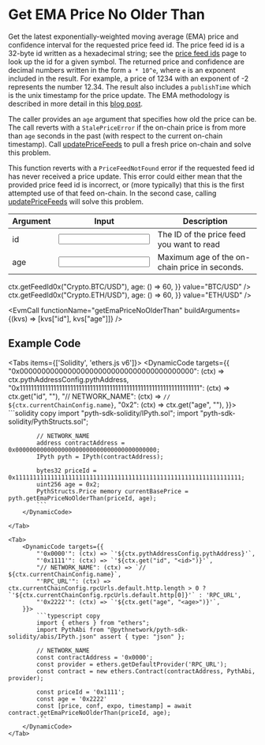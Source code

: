 
# Get EMA Price No Older Than

Get the latest exponentially-weighted moving average (EMA) price and confidence interval for the requested price feed id.
The price feed id is a 32-byte id written as a hexadecimal string; see the [price feed ids](https://pyth.network/developers/price-feed-ids) page to look up the id for a given symbol.
The returned price and confidence are decimal numbers written in the form `a * 10^e`, where `e` is an exponent included in the result.
For example, a price of 1234 with an exponent of -2 represents the number 12.34.
The result also includes a `publishTime` which is the unix timestamp for the price update.
The EMA methodology is described in more detail in this [blog post](https://pythnetwork.medium.com/whats-in-a-name-302a03e6c3e1).

The caller provides an `age` argument that specifies how old the price can be.
The call reverts with a `StalePriceError` if the on-chain price is from more than `age` seconds in the past (with respect to the current on-chain timestamp).
Call [updatePriceFeeds](update-price-feeds) to pull a fresh price on-chain and solve this problem.

This function reverts with a `PriceFeedNotFound` error if the requested feed id has never received a price update.
This error could either mean that the provided price feed id is incorrect, or (more typically) that this is the first
attempted use of that feed on-chain. In the second case, calling [updatePriceFeeds](update-price-feeds) will solve
this problem.

<div className="mt-6 overflow-x-auto">

| Argument                                  | Input                                         | Description                                   |
| ----------------------------------------- | --------------------------------------------- | --------------------------------------------- |
| <Arg required={true} type="hex">id</Arg>  | <Input id="id" format={InputFormats.ZeroX} /> | The ID of the price feed you want to read     |
| <Arg required={true} type="int">age</Arg> | <Input id="age" />                            | Maximum age of the on-chain price in seconds. |

</div>

<Examples>
  <Example
    keyValues={{
      id: (ctx) => ctx.getFeedId0x("Crypto.BTC/USD"),
      age: () => 60,
    }}
    value="BTC/USD"
  />
  <Example
    keyValues={{
      id: (ctx) => ctx.getFeedId0x("Crypto.ETH/USD"),
      age: () => 60,
    }}
    value="ETH/USD"
  />
</Examples>

<EvmCall
  functionName="getEmaPriceNoOlderThan"
  buildArguments={(kvs) => [kvs["id"], kvs["age"]]}
/>

## Example Code

<Tabs items={['Solidity', 'ethers.js v6']}>
    <Tab>
        <DynamicCode targets={{
            "0x0000000000000000000000000000000000000000": (ctx) => ctx.pythAddressConfig.pythAddress,
            "0x1111111111111111111111111111111111111111111111111111111111111111": (ctx) => ctx.get("id", "<id>"),
            "// NETWORK_NAME": (ctx) => `// ${ctx.currentChainConfig.name}`,
            "0x2": (ctx) => ctx.get("age", "<age>"),
        }}>
            ```solidity copy
            import "pyth-sdk-solidity/IPyth.sol";
            import "pyth-sdk-solidity/PythStructs.sol";

            // NETWORK_NAME
            address contractAddress = 0x0000000000000000000000000000000000000000;
            IPyth pyth = IPyth(contractAddress);

            bytes32 priceId = 0x1111111111111111111111111111111111111111111111111111111111111111;
            uint256 age = 0x2;
            PythStructs.Price memory currentBasePrice = pyth.getEmaPriceNoOlderThan(priceId, age);
            ```
        </DynamicCode>

    </Tab>

    <Tab>
        <DynamicCode targets={{
            "'0x0000'": (ctx) => `'${ctx.pythAddressConfig.pythAddress}'`,
            "'0x1111'": (ctx) => `'${ctx.get("id", "<id>")}'`,
            "// NETWORK_NAME": (ctx) => `// ${ctx.currentChainConfig.name}`,
            "'RPC_URL'": (ctx) => ctx.currentChainConfig.rpcUrls.default.http.length > 0 ? `'${ctx.currentChainConfig.rpcUrls.default.http[0]}'` : 'RPC_URL',
            "'0x2222'": (ctx) => `'${ctx.get("age", "<age>")}'`,
        }}>
            ```typescript copy
            import { ethers } from "ethers";
            import PythAbi from "@pythnetwork/pyth-sdk-solidity/abis/IPyth.json" assert { type: "json" };

            // NETWORK_NAME
            const contractAddress = '0x0000';
            const provider = ethers.getDefaultProvider('RPC_URL');
            const contract = new ethers.Contract(contractAddress, PythAbi, provider);

            const priceId = '0x1111';
            const age = '0x2222'
            const [price, conf, expo, timestamp] = await contract.getEmaPriceNoOlderThan(priceId, age);
            ```
        </DynamicCode>
    </Tab>

</Tabs>
